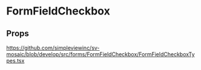 
<Meta title='FormFields/FormFieldCheckbox/Readme' />

# FormFieldCheckbox

## Props

https://github.com/simpleviewinc/sv-mosaic/blob/develop/src/forms/FormFieldCheckbox/FormFieldCheckboxTypes.tsx

